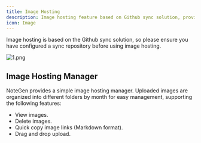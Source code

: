 ```yaml
---
title: Image Hosting
description: Image hosting feature based on Github sync solution, providing a simple image hosting manager that supports image upload, management, and link copying.
icon: Image
---
```


Image hosting is based on the Github sync solution, so please ensure you have configured a sync repository before using image hosting.

![1.png](https://s2.loli.net/2025/05/26/IDNFnTHPrLjqCk1.png)

## Image Hosting Manager

NoteGen provides a simple image hosting manager. Uploaded images are organized into different folders by month for easy management, supporting the following features:

- View images.
- Delete images.
- Quick copy image links (Markdown format).
- Drag and drop upload.
